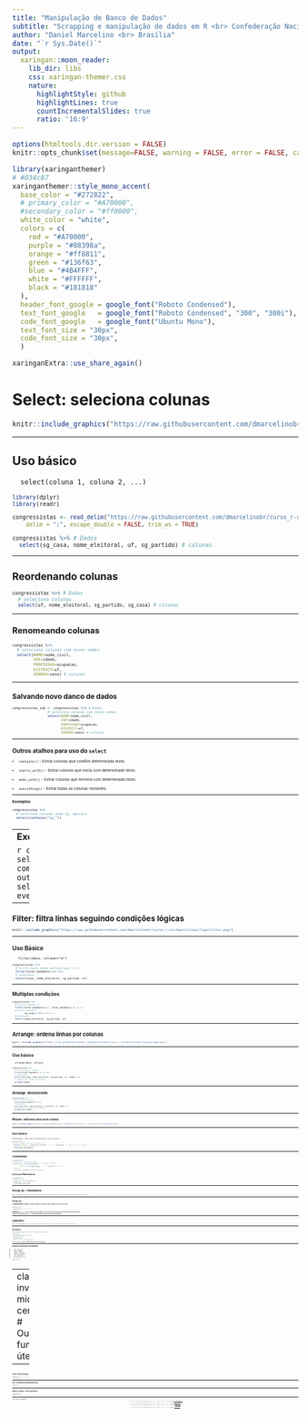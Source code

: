 ```yaml
---
title: "Manipulação de Banco de Dados"
subtitle: "Scrapping e manipulação de dados em R <br> Confederação Nacional da Indústria - CNI"
author: "Daniel Marcelino <br> Brasília"
date: "`r Sys.Date()`"
output:
  xaringan::moon_reader:
    lib_dir: libs
    css: xaringan-themer.css
    nature:
      highlightStyle: github
      highlightLines: true
      countIncrementalSlides: true
      ratio: '16:9'
---
```


```r
options(htmltools.dir.version = FALSE)
knitr::opts_chunk$set(message=FALSE, warning = FALSE, error = FALSE, cache = TRUE)

``` 


```r
library(xaringanthemer)
# #034c87
xaringanthemer::style_mono_accent(
  base_color = "#272822",
  # primary_color = "#A70000",
  #secondary_color = "#ff0000",
  white_color = "white",
  colors = c(
    red = "#A70000",
    purple = "#88398a",
    orange = "#ff8811",
    green = "#136f63",
    blue = "#4B4FFF",
    white = "#FFFFFF",
    black = "#181818"
  ),
  header_font_google = google_font("Roboto Condensed"),
  text_font_google   = google_font("Roboto Condensed", "300", "300i"),
  code_font_google   = google_font("Ubuntu Mono"),
  text_font_size = "30px",
  code_font_size = "30px",
  )

xaringanExtra::use_share_again()
```



# Select: seleciona colunas 

```r
knitr::include_graphics("https://raw.githubusercontent.com/dmarcelinobr/curso_r-cni/main/slides/figs/select.png")
```
---


## Uso básico
      select(coluna 1, coluna 2, ...)
<small>
```r
library(dplyr)
library(readr)

congressistas <- read_delim("https://raw.githubusercontent.com/dmarcelinobr/curso_r-cni/main/dados/brutos/congressistas_atuais.csv", 
    delim = ";", escape_double = FALSE, trim_ws = TRUE)

```


```r
congressistas %>% # Dados
  select(sg_casa, nome_eleitoral, uf, sg_partido) # colunas
```


---

## Reordenando colunas
<small>
```r
congressistas %>% # Dados
  # seleciona colunas
  select(uf, nome_eleitoral, sg_partido, sg_casa) # colunas
```

---


## Renomeando colunas
<small>
```r

congressistas %>% 
  # seleciona colunas com novos nomes. 
  select(NAME=nome_civil,
         AGE=idade, 
         PROFISSAO=ocupacao, 
         DISTRICT=uf, 
         GENDER=sexo) # colunas
```


---


## Salvando novo danco de dados 
<small>
```r
congressistas_sub <- congressistas %>% # Dados
                  # seleciona colunas com novos nomes. 
                  select(NAME=nome_civil,
                         AGE=idade, 
                         PROFISSAO=ocupacao, 
                         DISTRICT=uf, 
                         GENDER=sexo) # colunas
```

---

## Outros atalhos para uso do `select` 

- `contains()` - Extrai colunas que contêm determinado texto.

- `starts_with()` - Extrai colunas que inicia com determinado texto.

- `ends_with()` - Extrai colunas que termina com determinado texto. 

- `everything()` - Extrai todas as colunas restantes.


---


**Exemplos**

```r
congressistas %>%
  # seleciona colunas onde sg_ aparece
  select(contains("sg_"))
```


---
**Exemplos**

```r
congressistas %>%
  # seleciona colunas que terminam com eleitoral e 
  # todas as outras colunas restantes
  select(ends_with("eleitoral"), everything())
```

---


# Filter: filtra linhas seguindo condições lógicas 

```r
knitr::include_graphics("https://raw.githubusercontent.com/dmarcelinobr/curso_r-cni/main/slides/figs/filter.png")
```
---


## Uso Básico
       filter(data, coluna=="a")
<small>
```r
congressistas %>%
  # filtra casos ondem partido igual a 17.
  filter(total_mandatos==4) %>%
  # seleciona
  select(casa, nome_eleitoral, sg_partido, uf)
```


---

## Multiplas condições
<small>
```r
congressistas %>%
  # filtra usando or
  filter(total_mandatos==4 | total_mandatos==3, # ou
  #filtra usando e
         sg_casa=="CD") %>% # e
  #seleciona
  select(nome_eleitoral, sg_partido, uf)
```


---

# Arrange: ordena linhas por colunas

```r
knitr::include_graphics("https://raw.githubusercontent.com/dmarcelinobr/curso_r-cni/main/slides/figs/arrange.png")
```
---


## Uso básico
      arrange(data, coluna)
<small>
```r
congressistas %>%
  # filtra pelas linhas
  filter(total_mandatos >= 3) %>% 
  # seleciona
  select(sg_casa, nome_eleitoral, sg_partido, uf, idade) %>%
  # ordena de forma crescente
  arrange(idade)
```


---

## Arrange: decrescente    
<small>
```r
congressistas %>%
  # filtra pelas linhas
  filter(total_mandatos>=3) %>% 
  # seleciona
  select(sg_casa, nome_eleitoral, sg_partido, uf, idade) %>%
  # ordena em valores descrecentes
  arrange(desc(idade))

```

---


## Mutate: adiciona uma nova coluna 

```r
knitr::include_graphics("https://raw.githubusercontent.com/dmarcelinobr/curso_r-cni/main/slides/figs/mutate.png")
```

---

## Uso básico
    mutate(data, nome_nova_coluna=valores_nova_coluna)
<small>
```r
congressistas %>%
  # cria variável com nome, partido e uf
  mutate(parlamentar = paste(nome_eleitoral, " ", "(", sg_partido, "/", uf, ")", sep = "")) %>%
  #seleciona para visualizar
  select(casa, parlamentar) 
```

---

## Condicionais
<small>
```r
congressistas %>%
  # cria variável usando condicionais
  mutate(status = ifelse(total_mandatos >= 2, "reeleito", "novato"), 
  # concatena nova variável com cidade
         parlamentar = paste(nome_eleitoral, " ", "(", sg_partido, "/", uf, ")",
                             sep = "")) %>%
  #selectiona
  select(casa, parlamentar, status, everything())
```

## Operações Matemáticas. 

```r
congressistas %>%
  # média da idade 
  mutate(media_idade=mean(idade)) %>%
  # seleciona
  select(idade, media_idade)
```


---

# Group_by + Summarize. 

```r
knitr::include_graphics("https://raw.githubusercontent.com/dmarcelinobr/curso_r-cni/main/slides/figs/group_by.png")
```
---


## Group_by

O **primeiro passo** é agrupar o banco de dados de acordo com a variável de nosso interesse. 
<small>
```r
congressistas %>%
  # agrupando por casa do congresso 
  group_by(casa) 
```

**IMPORTANTE**: 0 `group_by` somente agrupa o banco de dados. É como se tivéssemos diversos mini-bancos de dados na memória do R. 

A partir disso, podemos usar `summarize` para calcular valores de nosso interesse neste subgrupos. 

---

# Summarize.

```r
knitr::include_graphics("https://raw.githubusercontent.com/dmarcelinobr/curso_r-cni/main/slides/figs/summarize.png")
```

---


## Uso básico
    summarize(dados_agrupados, nome_nova_variavel=valores_calculados)
<small>
```r
congressistas %>%
  # Somente congressistas titulares da vaga 
  filter(condicao_eleitoral=="Titular") %>%
  # agrupando por ideologia
  group_by(ideologia) %>%
  # Somando os mandatos .
  summarise(qtd_mandatos = sum(total_mandatos))
```
    
Perceba: **o `summarize` transforma múltiplas linhas em uma para cada subgrupo**


---

## Exemplos de operações com summarize

- min(x) - minimo de x.
- max(x) - máximo de x.
- mean(x) - média de x.
- median(x) - mediana de x.
- quantile(x, p) - quantile de x.
- sd(x) - desvio padrão de x.
- var(x) - variancia de x.
- n(x) - número de casos de x

Tem muitas outras...



---
class: inverse, middle, center
# Outras funções úteis

---


## Count: contar por grupos 

```r
congressistas %>%
  # Quantas entradas para cada partido
  count(sg_partido)
```

---

## Slice: selecionar por posição das linhas 

```r
congressistas %>%
  slice(1:9)
```

---

## rowid_to_column() : criar id para linhas

```r
congressistas %>% 
  rowid_to_column() %>%
  select(1:2, 4:6)
```




---
class: middle, center
# Obrigado!

<center>
`r icons::icon_style(icons::fontawesome("paper-plane", style = "solid"), scale = 1, fill = "#A70000")` [dmarcelino@live.com](mailto:dmarcelino@live.com) 

`r icons::icon_style(icons::fontawesome("twitter", style = "brands"), scale = 1, fill = "#A70000")` [@dmarcelinobr](https://twitter.com/dmarcelinobr) 

`r icons::icon_style(icons::fontawesome("linkedin", style = "brands"), scale = 1, fill = "#A70000")`
[dmarcelinobr](https://www.linkedin.com/in/dmarcelinobr/) 

`r icons::icon_style(icons::fontawesome("github", style = "brands"), scale = 1, fill = "#A70000")`
[dmarcelinobr](http://github.com/dmarcelinobr) 